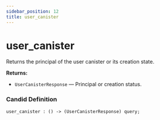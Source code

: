 ```yaml
---
sidebar_position: 12
title: user_canister
---
```

# user_canister

Returns the principal of the user canister or its creation state.

**Returns:**

- `UserCanisterResponse` — Principal or creation status.

### Candid Definition

```candid
user_canister : () -> (UserCanisterResponse) query;
```